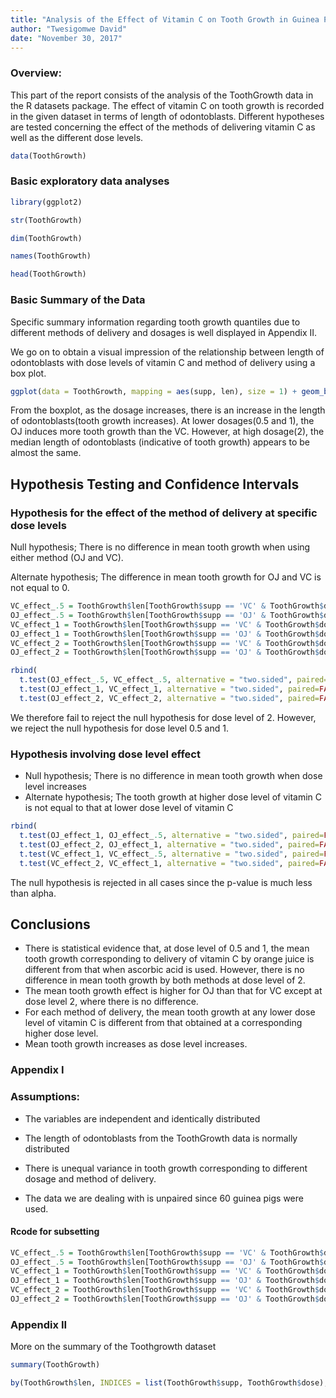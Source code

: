 ---
title: "Analysis of the Effect of Vitamin C on Tooth Growth in Guinea Pigs"
author: "Twesigomwe David"
date: "November 30, 2017"
---

### Overview:

This part of the report consists of the analysis of the ToothGrowth data in the R datasets package. The effect of vitamin C on tooth growth is recorded in the given dataset in terms of length of odontoblasts. Different hypotheses are tested concerning the effect of the methods of delivering vitamin C as well as the different dose levels.

```{r Loading dataset, echo=TRUE}
data(ToothGrowth)
```

### Basic exploratory data analyses

```{r loading ggplot2, echo=TRUE}
library(ggplot2)
```

```{r chunk3, echo=TRUE}
str(ToothGrowth)
```

```{r chunk4, echo=TRUE}
dim(ToothGrowth)
```

```{r chunk5, echo=TRUE}
names(ToothGrowth)
```

```{r chunk6, echo=TRUE}
head(ToothGrowth)
```

### Basic Summary of the Data
Specific summary information regarding tooth growth quantiles due to different methods of delivery and dosages is well displayed in Appendix II.

We go on to obtain a visual impression of the relationship between length of odontoblasts with dose levels of vitamin C and method of delivery using a box plot.
```{r chunk8, echo=TRUE}
ggplot(data = ToothGrowth, mapping = aes(supp, len), size = 1) + geom_boxplot(aes(fill=supp)) + facet_wrap(~dose) + theme_bw()
```

From the boxplot, as the dosage increases, there is an increase in the length of odontoblasts(tooth growth increases). At lower dosages(0.5 and 1), the OJ induces more tooth growth than the VC. However, at high dosage(2), the median length of odontoblasts (indicative of tooth growth) appears to be almost the same.

## Hypothesis Testing and Confidence Intervals
### Hypothesis for the effect of the method of delivery at specific dose levels

Null hypothesis; There is no difference in mean tooth growth when using either method (OJ and VC). 

Alternate hypothesis; The difference in mean tooth growth for OJ and VC is not equal to 0.
```{r Subsetting OJ and VC effect at different dose levels, echo=FALSE}
VC_effect_.5 = ToothGrowth$len[ToothGrowth$supp == 'VC' & ToothGrowth$dose == .5]
OJ_effect_.5 = ToothGrowth$len[ToothGrowth$supp == 'OJ' & ToothGrowth$dose == .5]
VC_effect_1 = ToothGrowth$len[ToothGrowth$supp == 'VC' & ToothGrowth$dose == 1]
OJ_effect_1 = ToothGrowth$len[ToothGrowth$supp == 'OJ' & ToothGrowth$dose == 1]
VC_effect_2 = ToothGrowth$len[ToothGrowth$supp == 'VC' & ToothGrowth$dose == 2]
OJ_effect_2 = ToothGrowth$len[ToothGrowth$supp == 'OJ' & ToothGrowth$dose == 2]
```


```{r chunk11, echo=TRUE}
rbind(
  t.test(OJ_effect_.5, VC_effect_.5, alternative = "two.sided", paired=FALSE, var.equal=FALSE)$conf[1:2], 
  t.test(OJ_effect_1, VC_effect_1, alternative = "two.sided", paired=FALSE, var.equal=FALSE)$conf[1:2], 
  t.test(OJ_effect_2, VC_effect_2, alternative = "two.sided", paired=FALSE, var.equal=FALSE)$conf[1:2])
```
We therefore fail to reject the null hypothesis for dose level of 2. However, we reject the null hypothesis for dose level 0.5 and 1.

### Hypothesis involving dose level effect
- Null hypothesis; There is no difference in mean tooth growth when dose level increases
- Alternate hypothesis; The tooth growth at higher dose level of vitamin C is not equal to that at lower dose level of vitamin C

```{r chunk13, echo=TRUE}
rbind(
  t.test(OJ_effect_1, OJ_effect_.5, alternative = "two.sided", paired=FALSE, var.equal=FALSE)$p.value[1:1], 
  t.test(OJ_effect_2, OJ_effect_1, alternative = "two.sided", paired=FALSE, var.equal=FALSE)$p.value[1:1], 
  t.test(VC_effect_1, VC_effect_.5, alternative = "two.sided", paired=FALSE, var.equal=FALSE)$p.value[1:1], 
  t.test(VC_effect_2, VC_effect_1, alternative = "two.sided", paired=FALSE, var.equal=FALSE)$p.value[1:1])
```

The null hypothesis is rejected in all cases since the p-value is much less than alpha.

## Conclusions
- There is statistical evidence that, at dose level of 0.5 and 1, the mean tooth growth corresponding to delivery of vitamin C by orange juice is different from that when ascorbic acid is used. However, there is no difference in mean tooth growth by both methods at dose level of 2.
- The mean tooth growth effect is higher for OJ than that for VC except at dose level 2, where there is no difference. 
- For each method of delivery, the mean tooth growth at any lower dose level of vitamin C is different from that obtained at a corresponding higher dose level.
- Mean tooth growth increases as dose level increases.



### Appendix I

### Assumptions:

- The variables are independent and identically distributed

- The length of odontoblasts from the ToothGrowth data is normally distributed

- There is unequal variance in tooth growth corresponding to different dosage and method of delivery.

- The data we are dealing with is unpaired since 60 guinea pigs were used.

#### Rcode for subsetting

```{r Code for Subsetting OJ and VC effect at different dose levels, echo=TRUE}
VC_effect_.5 = ToothGrowth$len[ToothGrowth$supp == 'VC' & ToothGrowth$dose == .5]
OJ_effect_.5 = ToothGrowth$len[ToothGrowth$supp == 'OJ' & ToothGrowth$dose == .5]
VC_effect_1 = ToothGrowth$len[ToothGrowth$supp == 'VC' & ToothGrowth$dose == 1]
OJ_effect_1 = ToothGrowth$len[ToothGrowth$supp == 'OJ' & ToothGrowth$dose == 1]
VC_effect_2 = ToothGrowth$len[ToothGrowth$supp == 'VC' & ToothGrowth$dose == 2]
OJ_effect_2 = ToothGrowth$len[ToothGrowth$supp == 'OJ' & ToothGrowth$dose == 2]
```

### Appendix II

More on the summary of the Toothgrowth dataset

```{r chunk7, echo=TRUE}
summary(ToothGrowth)
```

```{r chunk9, echo=TRUE}
by(ToothGrowth$len, INDICES = list(ToothGrowth$supp, ToothGrowth$dose), summary)
```
